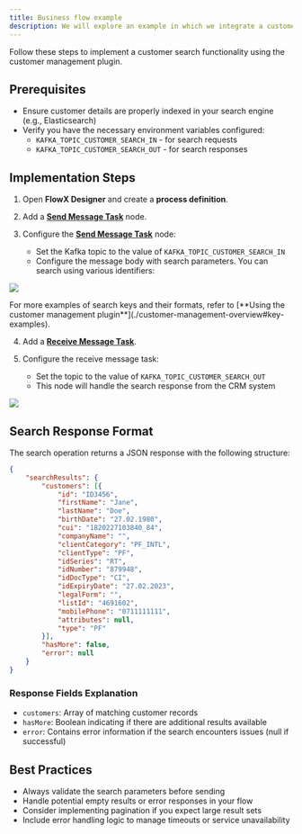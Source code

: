 ```yaml
---
title: Business flow example
description: We will explore an example in which we integrate a customer search in a business flow.
---
```


Follow these steps to implement a customer search functionality using the customer management plugin.

## Prerequisites
* Ensure customer details are properly indexed in your search engine (e.g., Elasticsearch)
* Verify you have the necessary environment variables configured:
  * `KAFKA_TOPIC_CUSTOMER_SEARCH_IN` - for search requests
  * `KAFKA_TOPIC_CUSTOMER_SEARCH_OUT` - for search responses

## Implementation Steps

1. Open **FlowX Designer** and create a **process definition**.

2. Add a [**Send Message Task**](../../../../building-blocks/node/message-send-received-task-node#message-send-task) node.

3. Configure the [**Send Message Task**](../../../../building-blocks/node/message-send-received-task-node#message-send-task) node:
   * Set the Kafka topic to the value of `KAFKA_TOPIC_CUSTOMER_SEARCH_IN`
   * Configure the message body with search parameters. You can search using various identifiers:

![](https://s3.eu-west-1.amazonaws.com/docx.flowx.ai/platform-deep-dive/crm_params.png)

<Check>
For more examples of search keys and their formats, refer to [**Using the customer management plugin**](./customer-management-overview#key-examples).
</Check>

4. Add a [**Receive Message Task**](../../../../building-blocks/node/message-send-received-task-node#message-receive-task).

5. Configure the receive message task:
   * Set the topic to the value of `KAFKA_TOPIC_CUSTOMER_SEARCH_OUT`
   * This node will handle the search response from the CRM system

![](https://s3.eu-west-1.amazonaws.com/docx.flowx.ai/platform-deep-dive/crm_response.png)

## Search Response Format

The search operation returns a JSON response with the following structure:

```json
{
    "searchResults": {
        "customers": [{
            "id": "ID3456",
            "firstName": "Jane",
            "lastName": "Doe",
            "birthDate": "27.02.1980",
            "cui": "1820227103840_84",
            "companyName": "",
            "clientCategory": "PF_INTL",
            "clientType": "PF",
            "idSeries": "RT",
            "idNumber": "879948",
            "idDocType": "CI",
            "idExpiryDate": "27.02.2023",
            "legalForm": "",
            "listId": "4691602",
            "mobilePhone": "0711111111",
            "attributes": null,
            "type": "PF"
        }],
        "hasMore": false,
        "error": null
    }
}
```

### Response Fields Explanation
* `customers`: Array of matching customer records
* `hasMore`: Boolean indicating if there are additional results available
* `error`: Contains error information if the search encounters issues (null if successful)

## Best Practices
* Always validate the search parameters before sending
* Handle potential empty results or error responses in your flow
* Consider implementing pagination if you expect large result sets
* Include error handling logic to manage timeouts or service unavailability